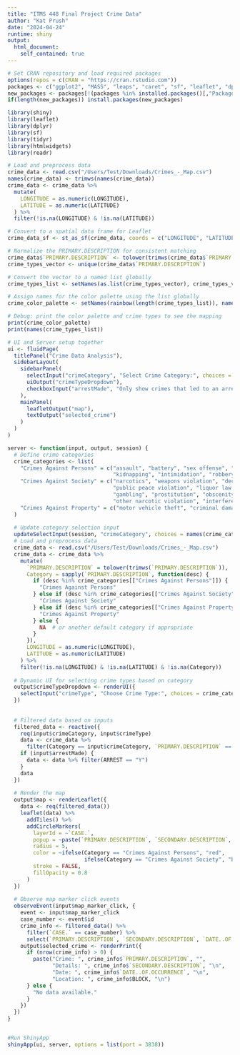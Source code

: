 ---
title: "ITMS 448 Final Project Crime Data"
author: "Kat Prush"
date: "2024-04-24"
runtime: shiny
output: 
  html_document:
    self_contained: true
---
  
```{r setup, include=FALSE}
# Set CRAN repository and load required packages
options(repos = c(CRAN = "https://cran.rstudio.com"))
packages <- c("ggplot2", "MASS", "leaps", "caret", "sf", "leaflet", "dplyr", "tidyr", "htmlwidgets", "shiny", "readr")
new_packages <- packages[!(packages %in% installed.packages()[,"Package"])]
if(length(new_packages)) install.packages(new_packages)

library(shiny)
library(leaflet)
library(dplyr)
library(sf)
library(tidyr)
library(htmlwidgets)
library(readr)

```

```{r}
# Load and preprocess data
crime_data <- read.csv("/Users/Test/Downloads/Crimes_-_Map.csv")
names(crime_data) <- trimws(names(crime_data))
crime_data <- crime_data %>%
  mutate(
    LONGITUDE = as.numeric(LONGITUDE),
    LATITUDE = as.numeric(LATITUDE)
  ) %>%
  filter(!is.na(LONGITUDE) & !is.na(LATITUDE))

# Convert to a spatial data frame for Leaflet
crime_data_sf <- st_as_sf(crime_data, coords = c("LONGITUDE", "LATITUDE"), crs = 4326, agr = "constant")

# Normalize the PRIMARY.DESCRIPTION for consistent matching
crime_data$`PRIMARY.DESCRIPTION` <- tolower(trimws(crime_data$`PRIMARY.DESCRIPTION`))
crime_types_vector <- unique(crime_data$`PRIMARY.DESCRIPTION`)

# Convert the vector to a named list globally
crime_types_list <- setNames(as.list(crime_types_vector), crime_types_vector)

# Assign names for the color palette using the list globally
crime_color_palette <- setNames(rainbow(length(crime_types_list)), names(crime_types_list))

# Debug: print the color palette and crime types to see the mapping
print(crime_color_palette)
print(names(crime_types_list))


```

```{r}
# UI and Server setup together
ui <- fluidPage(
  titlePanel("Crime Data Analysis"),
  sidebarLayout(
    sidebarPanel(
      selectInput("crimeCategory", "Select Crime Category:", choices = NULL),
      uiOutput("crimeTypeDropdown"),
      checkboxInput("arrestMade", "Only show crimes that led to an arrest", FALSE)
    ),
    mainPanel(
      leafletOutput("map"),
      textOutput("selected_crime")
    )
  )
)

server <- function(input, output, session) {
  # Define crime categories
  crime_categories <- list(
    "Crimes Against Persons" = c("assault", "battery", "sex offense", "criminal sexual assault", "homicide",
                                 "kidnapping", "intimidation", "robbery", "stalking"),
    "Crimes Against Society" = c("narcotics", "weapons violation", "deceptive practice", "criminal trespass",
                                 "public peace violation", "liquor law violation", "concealed carry license violation",
                                 "gambling", "prostitution", "obscenity", "public indecency", "human trafficking",
                                 "other narcotic violation", "interference with public officer"),
    "Crimes Against Property" = c("motor vehicle theft", "criminal damage", "theft", "burglary", "arson", "non-criminal")
  )
  
  # Update category selection input
  updateSelectInput(session, "crimeCategory", choices = names(crime_categories))
  # Load and preprocess data
  crime_data <- read.csv("/Users/Test/Downloads/Crimes_-_Map.csv")
  crime_data <- crime_data %>%
    mutate(
      `PRIMARY.DESCRIPTION` = tolower(trimws(`PRIMARY.DESCRIPTION`)),
      Category = sapply(`PRIMARY.DESCRIPTION`, function(desc) {
        if (desc %in% crime_categories[["Crimes Against Persons"]]) {
          "Crimes Against Persons"
        } else if (desc %in% crime_categories[["Crimes Against Society"]]) {
          "Crimes Against Society"
        } else if (desc %in% crime_categories[["Crimes Against Property"]]) {
          "Crimes Against Property"
        } else {
          NA  # or another default category if appropriate
        }
      }),
      LONGITUDE = as.numeric(LONGITUDE),
      LATITUDE = as.numeric(LATITUDE)
    ) %>%
    filter(!is.na(LONGITUDE) & !is.na(LATITUDE) & !is.na(Category))
  
  # Dynamic UI for selecting crime types based on category
  output$crimeTypeDropdown <- renderUI({
    selectInput("crimeType", "Choose Crime Type:", choices = crime_categories[[input$crimeCategory]])
  })
  
  
  # Filtered data based on inputs
  filtered_data <- reactive({
    req(input$crimeCategory, input$crimeType)
    data <- crime_data %>%
      filter(Category == input$crimeCategory, `PRIMARY.DESCRIPTION` == input$crimeType)
    if (input$arrestMade) {
      data <- data %>% filter(ARREST == "Y")
    }
    data
  })
  
  # Render the map
  output$map <- renderLeaflet({
    data <- req(filtered_data())
    leaflet(data) %>%
      addTiles() %>%
      addCircleMarkers(
        layerId = ~`CASE.`,
        popup = ~paste(`PRIMARY.DESCRIPTION`, `SECONDARY.DESCRIPTION`, sep = "<br/>"),
        radius = 5,
        color = ~ifelse(Category == "Crimes Against Persons", "red",
                        ifelse(Category == "Crimes Against Society", "blue", "green")),
        stroke = FALSE,
        fillOpacity = 0.8
      )
  })
  
  # Observe map marker click events
  observeEvent(input$map_marker_click, {
    event <- input$map_marker_click
    case_number <- event$id
    crime_info <- filtered_data() %>%
      filter(`CASE.` == case_number) %>%
      select(`PRIMARY.DESCRIPTION`, `SECONDARY.DESCRIPTION`, `DATE..OF.OCCURRENCE`, BLOCK)
    output$selected_crime <- renderPrint({
      if (nrow(crime_info) > 0) {
        paste("Crime: ", crime_info$`PRIMARY.DESCRIPTION`, "",
              "Details: ", crime_info$`SECONDARY.DESCRIPTION`, "\n",
              "Date: ", crime_info$`DATE..OF.OCCURRENCE`, "\n",
              "Location: ", crime_info$BLOCK, "\n")
      } else {
        "No data available."
      }
    })
  })
}


#Run ShinyApp
shinyApp(ui, server, options = list(port = 3838))

```
